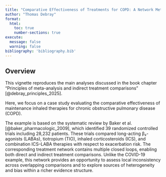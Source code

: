 ```yaml
---
title: "Comparative Effectiveness of Treatments for COPD: A Network Meta-Analysis Example"
author: "Thomas Debray"
format:
  html:
    toc: true
    number-sections: true
execute:
  message: false
  warning: false
bibliography: 'bibliography.bib'
---
```



## Overview
This vignette reproduces the main analyses discussed in the book chapter "Principles of meta-analysis and indirect treatment comparisons" [@debray_principles_2025].

Here, we focus on a case study evaluating the comparative effectiveness of maintenance inhaled therapies for chronic obstructive pulmonary disease (COPD).

The example is based on the systematic review by Baker et al. [@baker_pharmacologic_2009], which identified 39 randomized controlled trials including 28,232 patients. These trials compared long-acting β₂-agonists (LABAs), tiotropium (TIO), inhaled corticosteroids (ICS), and combination ICS–LABA therapies with respect to exacerbation risk. The corresponding treatment network contains multiple closed loops, enabling both direct and indirect treatment comparisons. Unlike the COVID-19 example, this network provides an opportunity to assess local inconsistency across overlapping comparisons and to explore sources of heterogeneity and bias within a richer evidence structure.
